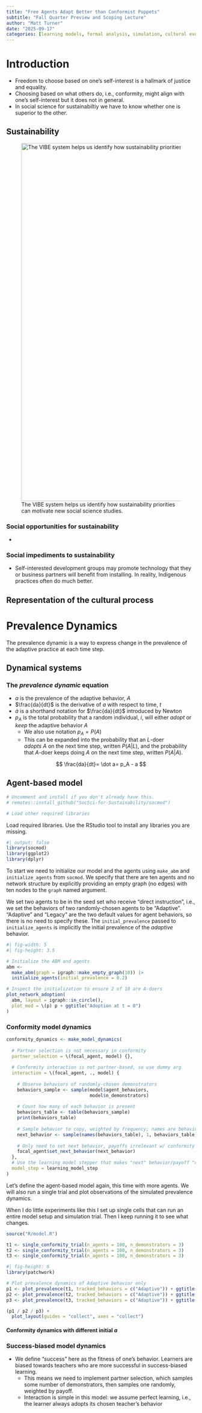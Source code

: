 ```yaml
---
title: "Free Agents Adapt Better than Conformist Puppets"
subtitle: "Fall Quarter Preview and Scoping Lecture"
author: "Matt Turner"
date: "2025-09-17"
categories: [learning models, formal analysis, simulation, cultural evolution]
---
```


# Introduction

- Freedom to choose based on one's self-interest is a hallmark of justice and
  equality.
- Choosing based on what others do, i.e., conformity, might align with one's
  self-interest but it does not in general.
- In social science for sustainabiltiy we have to know whether one 
  is superior to the other.

## Sustainability


![The VIBE system helps us identify how sustainability priorities can motivate
new social science studies.](./Figures/intro-sdg-vibe.png){#fig-sdg-vibe fig-align="center" width="950"}


### Social opportunities for sustainability

- 

### Social impediments to sustainability

- Self-interested development groups may promote technology that they
  or business partners will benefit from installing.
  In reality, Indigenous practices often do much better.

## Representation of the cultural process


# Prevalence Dynamics

The prevalence dynamic is a way to express change in the prevalence of the
adaptive practice at each time step. 

## Dynamical systems

### The *prevalence dynamic* equation

\newcommand{\dadt}{\frac{da}{dt}}
\newcommand{\adot}{\dot a}
\newcommand{\pal}{P(A|L)}
\newcommand{\pla}{P(L|A)}

- $a$ is the prevalence of the adaptive behavior, $A$
- $\dadt$ is the derivative of $a$ with respect to time, $t$
- $\adot$ is a shorthand notation for $\dadt$ introduced by Newton
- $p_A$ is the total probability that a random individual, $i$,
  will either *adopt* or *keep* the adaptive behavior $A$
  - We also use notation $p_A = P(A)$
  - This can be expanded into the probability that an $L$-doer  
    *adopts* $A$ on the next time step, written $P(A | L)$, and the
    probability that $A$-doer keeps doing $A$ on the next time step,
    written $P(A | A)$.

$$
\dadt = \adot = p_A - a
$$


## Agent-based model

```r
# Uncomment and install if you don't already have this.
# remotes::install_github("SocSci-for-Sustainability/socmod")

# Load other required libraries

```

Load required libraries. Use the RStudio tool to install any libraries you are missing.

```r
#| output: false
library(socmod)
library(ggplot2)
library(dplyr)
```

To start we need to initialize our model and the agents using `make_abm` and `initialize_agents` from `socmod`. We specify that there are ten agents and no network structure by explicitly providing an empty graph (no edges) with ten nodes to the `graph` named argument.

We set two agents to be in the seed set who receive "direct instruction", i.e., we set the behaviors of two randomly-chosen agents to be "Adaptive". "Adaptive" and "Legacy" are the two default values for agent behaviors, so there is no need to specify these. The `initial_prevalence` passed to `initialize_agents` is implicitly the initial prevalence of the *adaptive* behavior.


```r
#| fig-width: 5
#| fig-height: 3.5

# Initialize the ABM and agents
abm <- 
  make_abm(graph = igraph::make_empty_graph(10)) |>
  initialize_agents(initial_prevalence = 0.2)

# Inspect the initialization to ensure 2 of 10 are A-doers
plot_network_adoption(
  abm, layout = igraph::in_circle(), 
  plot_mod = \(p) p + ggtitle("Adoption at t = 0")
)
```

### Conformity model dynamics

```r
conformity_dynamics <- make_model_dynamics(
  
  # Partner selection is not necessary in conformity
  partner_selection = \(focal_agent, model) {},
  
  # Conformity interaction is not partner-based, so use dummy arg
  interaction = \(focal_agent, ., model) {
    
    # Observe behaviors of randomly-chosen demonstrators
    behaviors_sample <- sample(model$agent_behaviors, 
                               model$n_demonstrators)
    
    # Count how many of each behavior is present
    behaviors_table <- table(behaviors_sample)
    print(behaviors_table)
    
    # Sample behavior to copy, weighted by frequency; names are behaviors
    next_behavior <- sample(names(behaviors_table), 1, behaviors_table)
      
    # Only need to set next behavior, payoffs irrelevant w/ conformity
    focal_agent$set_next_behavior(next_behavior)
  },
  # Use the learning model stepper that makes "next" behavior/payoff "current"
  model_step = learning_model_step
)
```

Let's define the agent-based model again, this time with more agents. We will also run a single trial and plot observations of the simulated prevalence dynamics.

When I do little experiments like this I set up single cells that can run an entire model setup and simulation trial. Then I keep running it to see what changes.



```r
source("R/model.R")

t1 <- single_conformity_trial(n_agents = 100, n_demonstrators = 3)
t2 <- single_conformity_trial(n_agents = 100, n_demonstrators = 3)
t3 <- single_conformity_trial(n_agents = 100, n_demonstrators = 3)
```

```r
#| fig-height: 6
library(patchwork)

# Plot prevalence dynamics of Adaptive behavior only
p1 <- plot_prevalence(t1, tracked_behaviors = c("Adaptive")) + ggtitle("Trial 1") + theme(plot.title = element_text(size = 12))
p2 <- plot_prevalence(t2, tracked_behaviors = c("Adaptive")) + ggtitle("Trial 2") + theme(plot.title = element_text(size = 12))
p3 <- plot_prevalence(t3, tracked_behaviors = c("Adaptive")) + ggtitle("Trial 3") + theme(plot.title = element_text(size = 12))

(p1 / p2 / p3) +
  plot_layout(guides = "collect", axes = "collect") 
```

#### Conformity dynamics with different initial $a$


### Success-biased model dynamics

- We define "success" here as the fitness of one's behavior. Learners are biased
  towards teachers who are more successful in success-biased learning.
  - This means we need to implement partner selection, which samples some number
    of demonstrators, then samples one randomly, weighted by payoff.
  - Interaction is simple in this model: we assume perfect learning, i.e., the
    learner always adopts its chosen teacher's behavior


```r

```

